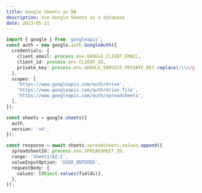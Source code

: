 ```yaml
---
title: Google Sheets as DB
description: Use Google Sheets as a database
date: 2023-05-21
---
```


```ts
import { google } from 'googleapis';
const auth = new google.auth.GoogleAuth({
  credentials: {
    client_email: process.env.GOOGLE_CLIENT_EMAIL,
    client_id: process.env.CLIENT_ID,
    private_key: process.env.GOOGLE_SERVICE_PRIVATE_KEY.replace(/\\n/g, '\n'),
  },
  scopes: [
    'https://www.googleapis.com/auth/drive',
    'https://www.googleapis.com/auth/drive.file',
    'https://www.googleapis.com/auth/spreadsheets',
  ],
});

const sheets = google.sheets({
  auth,
  version: 'v4',
});

const response = await sheets.spreadsheets.values.append({
  spreadsheetId: process.env.SPREADSHEET_ID,
  range: 'Sheet1!A2:C',
  valueInputOption: 'USER_ENTERED',
  requestBody: {
    values: [Object.values(fields)],
  },
});
```
